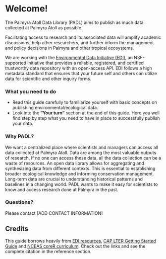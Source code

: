 # Welcome! {.unnumbered}

The Palmyra Atoll Data Library (PADL) aims to publish as much data collected at Palmyra Atoll as possible.

Facilitating access to research and its associated data will amplify academic discussions, help other researchers, and further inform the management and policy decisions in Palmyra and other tropical ecosystems.

We are working with the [Environmental Data Initiative (EDI)](https://edirepository.org/), an NSF-supported initiative that provides a reliable, registered, and certified trustworthy data repository with an open-access API. EDI follows a high metadata standard that ensures that your future self and others can utilize data for scientific and other inquiry forms.


### What you need to do
- Read this guide carefully to familiarize yourself with basic concepts on publishing environmental/ecological data.
- Look into the **"Your turn"** section at the end of this guide. Here you well find step by step what you need to have in place to successfully publish your data.


### Why PADL?

We want a centralized place where scientists and managers can access all data collected at Palmyra Atoll. Data are among the most valuable outputs of research. If no one can access these data, all the data collection can be a waste of resources. An open data library allows for aggregating and synthesizing data from different contexts. This is essential to establishing broader ecological knowledge and informing conservation management. Long-term data are crucial to understanding historical patterns and baselines in a changing world. PADL wants to make it easy for scientists to know and access research done at Palmyra in the past.


### Questions?
Please contact [ADD CONTACT INFORMATION]


## Credits

This guide borrows heavily from [EDI resources](https://edirepository.org/resources/resources-for-data-authors), [CAP LTER Getting Started Guide](https://caplter.github.io/caplter_ezeml/#getting-started) and [NCEAS coreR curriculum](https://www.nceas.ucsb.edu/learning-hub/core-r). Check out the links and see the complete citation in the reference section.
